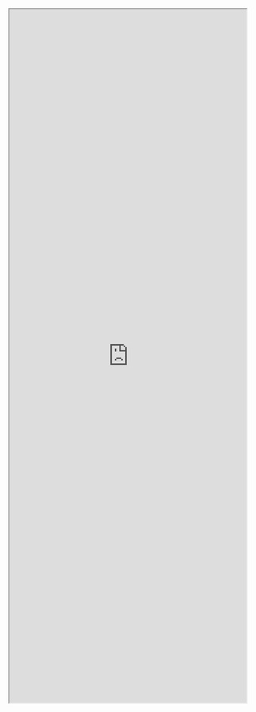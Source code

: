 
<Bleed>
    <iframe
    class="clickup-embed clickup-dynamic-height"
    src="https://forms.clickup.com/2641216/f/2gka0-50832/I0215TK4FVKHFKN5VE"
    width="95%"
    height="1400px"
    title="Bug Submission form"
/>
<script 
    async 
    src="https://app-cdn.clickup.com/assets/js/forms-embed/v1.js"
/>
</Bleed>
